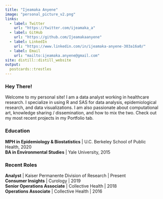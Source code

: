 ```yaml
---
title: "Ijeamaka Anyene"
image: "personal_picture_v2.png"
links:
  - label: Twitter
    url: "https://twitter.com/ijeamaka_a"
  - label: GitHub
    url: "https://github.com/Ijeamakaanyene"
  - label: LinkedIn
    url: "https://www.linkedin.com/in/ijeamaka-anyene-303a16a0/"
  - label: Email
    url: "mailto:ijeamaka.anyene@gmail.com"
site: distill::distill_website
output:
  postcards::trestles
---
```


### Hey There!
Welcome to my personal site! I am a data analyst working in healthcare research. I specialize in using R and SAS for data analysis, epidemiological research, and data visualizations. I am also passionate about computational art, knowledge sharing / dissemination, and how to mix the two. Check out my most recent projects in my Portfolio tab.

### Education
**MPH in Epidemiology & Biostatistics** | U.C. Berkeley School of Public Health, 2020  
**BA in Environmental Studies**  | Yale University, 2015

### Recent Roles  
**Analyst** | Kaiser Permanente Division of Research | Present  
**Consumer Insights** | Curology | 2019  
**Senior Operations Associate** | Collective Health | 2018  
**Operations Associate** | Collective Health | 2016

